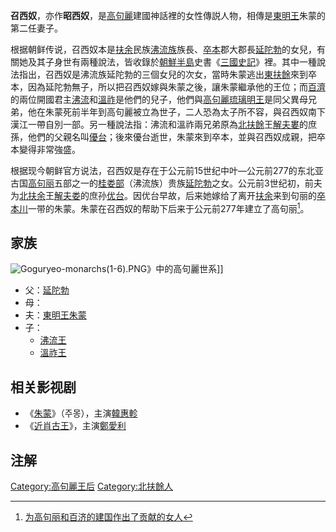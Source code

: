 '''召西奴'''{{BD|西元前66年||西元前6年|catIdx=Z召西奴}}，亦作'''昭西奴'''，是[[高句麗|高句麗]]建國神話裡的女性傳説人物，相傳是[[東明王|東明王]]朱蒙的第二任妻子。

根据朝鲜传说，召西奴本是[[扶余|扶余]]民族[[沸流族|沸流族]]族長、[[卒本|卒本]]郡大郡長[[延陀勃|延陀勃]]的女兒，有關她及其子身世有兩種說法，皆收錄於[[朝鮮半島|朝鮮半島]]史書《[[三國史記|三國史記]]》裡。其中一種說法指出，召西奴是沸流族延陀勃的三個女兒的次女，當時朱蒙逃出[[東扶餘|東扶餘]]來到卒本，因為延陀勃無子，所以把召西奴嫁與朱蒙之後，讓朱蒙繼承他的王位；而[[百濟|百濟]]的兩位開國君主[[沸流|沸流]]和[[溫祚|溫祚]]是他們的兒子，他們與[[高句麗|高句麗]][[琉璃明王|琉璃明王]]是同父異母兄弟，他在朱蒙死前半年到高句麗被立為世子，二人恐為太子所不容，與召西奴南下漢江一帶自別一部。另一種說法指：沸流和溫祚兩兄弟原為[[北扶餘|北扶餘]]王[[解夫婁|解夫婁]]的庶孫，他們的父親名叫[[優台|優台]]；後來優台逝世，朱蒙來到卒本，並與召西奴成親，把卒本變得非常強盛。

根据现今朝鲜官方说法，召西奴是存在于公元前15世纪中叶—公元前277的东北亚古国[[高句丽|高句丽]]五部之一的[[桂娄部|桂娄部]]（沸流族）贵族[[延陀勃|延陀勃]]之女。公元前3世纪初，前夫为[[北扶余|北扶余]]王[[解夫娄|解夫娄]]的庶孙[[优台|优台]]。因优台早故，后来她嫁给了离开[[扶余|扶余]]来到句丽的[[卒本川|卒本川]]一带的朱蒙。朱蒙在召西奴的帮助下后来于公元前277年建立了高句丽<ref>[http://www.kcckp.net/ch/news/news_view.php?23+398 为高句丽和百济的建国作出了贡献的女人]{{dead link|date=2018年2月 |bot=InternetArchiveBot |fix-attempted=yes }}</ref>。

== 家族 ==
[[File:Goguryeo-monarchs(1-6).PNG|thumb]]》中的高句麗世系]]
*父：[[延陀勃|延陀勃]]
*母：
*夫：[[東明王|東明王]][[朱蒙|朱蒙]]
*子：
**[[沸流王|沸流王]]
**[[溫祚王|溫祚王]]

==相关影视剧==
*《[[朱蒙_(電視劇)|朱蒙]]》（주몽），主演[[韓惠軫|韓惠軫]]
*《[[近肖古王_(電視劇)|近肖古王]]》，主演[[鄭愛利|鄭愛利]]

== 注解 ==
{{reflist|2}}

[[Category:高句麗王后|Category:高句麗王后]]
[[Category:北扶餘人|Category:北扶餘人]]